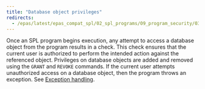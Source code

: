 ```yaml
---
title: "Database object privileges"
redirects:
  - /epas/latest/epas_compat_spl/02_spl_programs/09_program_security/03_database_object_privileges/ #generated for docs/epas/reorg-role-use-case-mode
---
```


<div id="database_object_privileges" class="registered_link"></div>

Once an SPL program begins execution, any attempt to access a database object from the program results in a check. This check ensures that the current user is authorized to perform the intended action against the referenced object. Privileges on database objects are added and removed using the `GRANT` and `REVOKE` commands. If the current user attempts unauthorized access on a database object, then the program throws an exception. See [Exception handling](/epas/latest/reference/application_programmer_reference/stored_procedural_language_reference/05_control_structures/07_exception_handling/#exception_handling).
